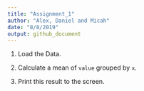 ```yaml
---
title: "Assignment_1"
author: "Alex, Daniel and Micah"
date: "8/8/2019"
output: github_document
---
```


1. Load the Data.

2. Calculate a mean of `value` grouped by `x`.

3. Print this result to the screen. 